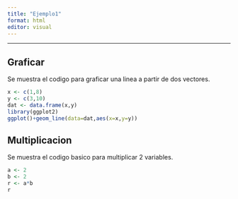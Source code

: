 ---
title: "Ejemplo1"
format: html
editor: visual
---

------------------------------------------------------------------------
## Graficar
Se muestra el codigo para graficar una linea a partir de dos vectores.
```{r}
x <- c(1,8)
y <- c(3,10)
dat <- data.frame(x,y)
library(ggplot2)
ggplot()+geom_line(data=dat,aes(x=x,y=y))
```
## Multiplicacion
Se muestra el codigo basico para multiplicar 2 variables.
```{r}
a <- 2
b <- 2
r <- a*b
r
```
